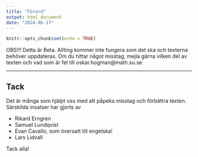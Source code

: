 ```yaml
---
title: "Förord"
output: html_document
date: "2024-06-17"
---
```


```r
knitr::opts_chunk$set(echo = TRUE)
```

\chapter*{Förord}

OBS!!! Detta är Beta. Allting kommer inte fungera som det ska och texterna behöver uppdateras. 
Om du hittar något misstag, mejla gärna vilken del av texten och vad som är fel till oskar.hogman@math.su.se

---

## Tack {.unlisted .unnumbered}

Det är många som hjälpt oss med att påpeka misstag och förbättra texten. 
Särskilda insatser har gjorts av

* Rikard Erngren
* Samuel Lundqvist
* Evan Cavallo, som översatt till engelska!
* Lars Lidvall

Tack alla!